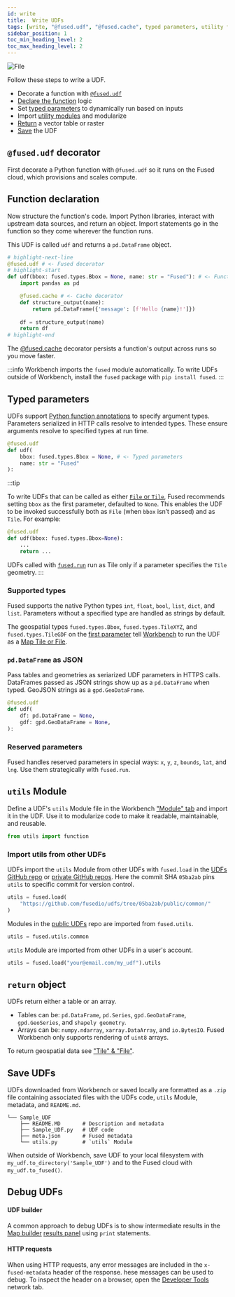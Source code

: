 ```yaml
---
id: write
title:  Write UDFs
tags: [write, "@fused.udf", "@fused.cache", typed parameters, utility functions, return object]
sidebar_position: 1
toc_min_heading_level: 2
toc_max_heading_level: 2
---
```





<div style={{textAlign: 'center'}}>
<img src={ImageAnatomy} alt="File" style={{}} />
</div>


 Follow these steps to write a UDF.
- Decorate a function with [`@fused.udf`](/basics/core-concepts/write/#fusedudf-decorator)
- [Declare the function](/basics/core-concepts/write/#function-declaration) logic
- Set [typed parameters](/basics/core-concepts/write/#typed-parameters) to dynamically run based on inputs
- Import [utility modules](/basics/core-concepts/write/#utils-module) and modularize
- [Return](/basics/core-concepts/write/#return-object) a vector table or raster
- [Save](/basics/core-concepts/write/#save-udfs) the UDF

## `@fused.udf` decorator

First decorate a Python function with `@fused.udf` so it runs on the Fused cloud, which provisions and scales compute. 


## Function declaration

Now structure the function's code. Import Python libraries, interact with upstream data sources, and return an object. Import statements go in the function so they come wherever the function runs.

This UDF is called `udf` and returns a `pd.DataFrame` object. 


```python
# highlight-next-line
@fused.udf # <- Fused decorator
# highlight-start
def udf(bbox: fused.types.Bbox = None, name: str = "Fused"): # <- Function declaration
    import pandas as pd

    @fused.cache # <- Cache decorator
    def structure_output(name):
        return pd.DataFrame({'message': [f'Hello {name}!']})
    
    df = structure_output(name)
    return df
# highlight-end
```

The [@fused.cache](/basics/core-concepts/content-management/cache/) decorator persists a function's output across runs so you move faster. 

:::info
Workbench imports the `fused` module automatically. To write UDFs outside of Workbench, install the `fused` package with `pip install fused`.
:::


## Typed parameters

UDFs support [Python function annotations](https://peps.python.org/pep-3107/) to specify argument types. Parameters serialized in HTTP calls resolve to intended types. These ensure arguments resolve to specified types at run time.

```python
@fused.udf
def udf(
    bbox: fused.types.Bbox = None, # <- Typed parameters
    name: str = "Fused"
):
```

:::tip

To write UDFs that can be called as either [`File` or `Tile`](/basics/core-concepts/filetile/), Fused recommends setting `bbox` as the first parameter, defaulted to `None`. This enables the UDF to be invoked successfully both as `File` (when `bbox` isn’t passed) and as `Tile`. For example:

```python
@fused.udf
def udf(bbox: fused.types.Bbox=None):
    ...
    return ...
```

UDFs called with [`fused.run`](/basics/core-concepts/run/#fusedrun) run as Tile only if a parameter specifies the `Tile` geometry. 
:::


### Supported types

Fused supports the native Python types `int`, `float`, `bool`, `list`, `dict`, and `list`. Parameters without a specified type are handled as strings by default.

The geospatial types `fused.types.Bbox`, `fused.types.TileXYZ`, and `fused.types.TileGDF` on the [first parameter](/basics/core-concepts/filetile/#the-bbox-object) tell [Workbench](/workbench/overview/) to run the UDF as a [Map Tile or File](/basics/core-concepts/filetile/).

### `pd.DataFrame` as JSON

Pass tables and geometries as seriarized UDF parameters in HTTPS calls. DataFrames passed as JSON strings show up as a `pd.DataFrame` when typed. GeoJSON strings as a `gpd.GeoDataFrame`. 

```python
@fused.udf
def udf(
    df: pd.DataFrame = None,
    gdf: gpd.GeoDataFrame = None,
):
```

### Reserved parameters

Fused handles reserved parameters in special ways: `x`, `y`, `z`, `bounds`, `lat`, and `lng`. Use them strategically with `fused.run`.

## `utils` Module

Define a UDF's `utils` Module file in the Workbench ["Module" tab](/workbench/map-builder/udf-editor/#module-tab) and import it in the UDF. Use it to modularize code to make it readable, maintainable, and reusable. 


```python
from utils import function
```

### Import utils from other UDFs

UDFs import the `utils` Module from other UDFs with `fused.load` in the [UDFs GitHub repo](https://github.com/fusedio/udfs/tree/main) or [private GitHub repos](/basics/core-concepts/content-management/git/). Here the commit SHA `05ba2ab` pins `utils` to specific commit for version control.


```python
utils = fused.load(
    "https://github.com/fusedio/udfs/tree/05ba2ab/public/common/"
)
```


Modules in the [public UDFs](https://github.com/fusedio/udfs/tree/main) repo are imported from `fused.utils`.

```python
utils = fused.utils.common
```

`utils` Module are imported from other UDFs in a user's account.

```python
utils = fused.load("your@email.com/my_udf").utils
```

## `return` object

UDFs return either a table or an array. 
- Tables can be: `pd.DataFrame`, `pd.Series`, `gpd.GeoDataFrame`,  `gpd.GeoSeries`, and `shapely geometry`. 
- Arrays can be: `numpy.ndarray`, `xarray.DataArray`, and `io.BytesIO`. Fused Workbench only supports rendering of `uint8` arrays. 

To return geospatial data see ["Tile" & "File"](/basics/core-concepts/filetile/).

## Save UDFs

UDFs downloaded from Workbench or saved locally are formatted as a `.zip` file containing associated files with the UDFs code, `utils` Module, metadata, and `README.md`. 

```
└── Sample_UDF
    ├── README.MD       # Description and metadata
    ├── Sample_UDF.py   # UDF code
    ├── meta.json       # Fused metadata
    └── utils.py        # `utils` Module
```

When outside of Workbench, save UDF to your local filesystem with `my_udf.to_directory('Sample_UDF')` and to the Fused cloud with `my_udf.to_fused()`.

## Debug UDFs

#### UDF builder

A common approach to debug UDFs is to show intermediate results in the [Map builder](/workbench/map-builder) [results panel](/workbench/map-builder/results/) using `print` statements.

#### HTTP requests

When using HTTP requests, any error messages are included in the `x-fused-metadata` header of the response. hese messages can be used to debug. To inspect the header on a browser, open the [Developer Tools](https://developer.chrome.com/docs/devtools/network) network tab. 